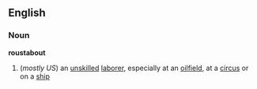 ==English==
===Noun===
'''roustabout'''
#(''mostly US'') an [[unskilled]] [[laborer]], especially at an [[oilfield]], at a [[circus]] or on a [[ship]]